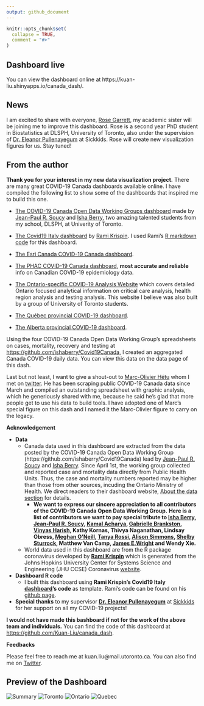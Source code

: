 ```yaml
---
output: github_document
---
```


<!-- README.md is generated from README.Rmd. Please edit that file -->

```r
knitr::opts_chunk$set(
  collapse = TRUE,
  comment = "#>"
)
```
## Dashboard live ##

You can view the dashboard online at https://kuan-liu.shinyapps.io/canada_dash/.


## News ## 

I am excited to share with everyone, [Rose Garrett](https://twitter.com/rose_carrot), my academic sister will be joining me to improve this dashboard. Rose is a second year PhD student in Biostatistics at DLSPH, University of Toronto, also under the supervision of [Dr. Eleanor Pullenayegum](https://twitter.com/EMPullenayegum) at Sickkids. Rose will create new visualization figures for us. Stay tuned!


## From the author##

**Thank you for your interest in my new data visualization project.** There are many great COVID-19 Canada dashboards available online. I have compiled the following list to show some of the dashboards that inspired me to build this one. 

- [The COVID-19 Canada Open Data Working Groups dashboard](https://art-bd.shinyapps.io/covid19canada/) made by [Jean-Paul R. Soucy](https://twitter.com/JPSoucy) and [Isha Berry](https://twitter.com/ishaberry2), two amazing talented students from my school, DLSPH, at Univerity of Toronto.

- [The Covid19 Italy dashboard](https://github.com/RamiKrispin/italy_dash) by [Rami Krispin](https://twitter.com/Rami_Krispin). I used Rami's [R markdown code](https://github.com/RamiKrispin/covid19Italy) for this dashboard.

- [The Esri Canada COVID-19 Canada dashboard](https://resources-covid19canada.hub.arcgis.com/).

- [The PHAC COVID-19 Canada dashboard](https://experience.arcgis.com/experience/2f1a13ca0b29422f9b34660f0b705043/), **most accurate and reliable** info on Canadian COVID-19 epidemiology data.

- [The Ontario-specific COVID-19 Analysis Website](https://howsmyflattening.ca/#/analysis) which covers detailed Ontario focused analytical information on critical care analysis, health region analysis and testing analysis. This website I believe was also built by a group of University of Toronto students.

- [The Québec provincial COVID-19 dashboard](https://www.inspq.qc.ca/covid-19/donnees).

- [The Alberta provincial COVID-19 dashboard](https://covid19stats.alberta.ca/).
 
Using the four COVID-19 Canada Open Data Working Group's spreadsheets on cases, mortality, recovery and testing at <https://github.com/ishaberry/Covid19Canada>, I created an aggregated Canada COVID-19 daily data. You can view this data on the data page of this dash.

Last but not least, I want to give a shout-out to [Marc-Olivier Hétu](https://twitter.com/suivicovid) whom I met on [twitter](https://twitter.com/suivicovid). He has been scraping public COVID-19 Canada data since March and compiled an outstanding spreadsheet with graphic analysis, which he generiously shared with me, because he said he's glad that more people get to use his data to build tools. I have adopted one of Marc's special figure on this dash and I named it the Marc-Olivier figure to carry on the legacy.

**Acknowledgement**

 - **Data** 
    - Canada data used in this dashboard are extracted from the data posted by the COVID-19 Canada Open Data Working Group (https://github.com/ishaberry/Covid19Canada) lead by [Jean-Paul R. Soucy](https://twitter.com/JPSoucy) and [Isha Berry](https://twitter.com/ishaberry2). Since April 1st, the working group collected and reported case and mortality data directly from Public Health Units. Thus, the case and mortality numbers reported may be higher than those from other sources, incuding the Ontario Ministry of Health. We direct readers to their dashboard website, [About the data section](https://art-bd.shinyapps.io/covid19canada/) for details.
        - **We want to express our sincere appreciation to all contributors of the COVID-19 Canada Open Data Working Group.** **Here is a list of contributors we want to pay special tribute to [Isha Berry](https://twitter.com/ishaberry2), [Jean-Paul R. Soucy](https://twitter.com/JPSoucy), [Kamal Acharya](https://twitter.com/Kamalraj_ach), [Gabrielle Brankston](https://twitter.com/GBrankston), [Vinyas Harish](https://twitter.com/VinyasHarish), Kathy Kornas, Thivya Naganathan, Lindsay Obress, [Meghan O'Neill](https://twitter.com/_MeghanONeill), [Tanya Rossi](https://twitter.com/DrTanyaRossi), [Alison Simmons](https://twitter.com/alisonesimmons), [Shelby Sturrock](https://twitter.com/shelbysturrock), Matthew Van Camp, [James E.Wright](https://twitter.com/JWright159) and Wendy Xie.**
    - World data used in this dashboard are from the R package coronavirus developed by **[Rami Krispin](https://github.com/RamiKrispin/coronavirus)** which is generated from the Johns Hopkins University Center for Systems Science and Engineering (JHU CCSE) Coronavirus [website](https://systems.jhu.edu/research/public-health/ncov/).
 - **Dashboard R code**
    - I built this dashboard using **Rami Krispin's Covid19 Italy [dashboard](https://github.com/RamiKrispin/italy_dash)'s code** as template. Rami's code can be found on his [github page](https://github.com/RamiKrispin/covid19Italy).
 - **Special thanks** to my supervisor **[Dr. Eleanor Pullenayegum](https://twitter.com/EMPullenayegum)** at [Sickkids](http://www.sickkids.ca/AboutSickKids/Directory/People/P/Eleanor-Pullenayegum-staff-profile.html) for her support on all my COVID-19 projects! 
    
    
**I would not have made this bashboard if not for the work of the above team and individuals.** You can find the code of this dashboard at <https://github.com/Kuan-Liu/canada_dash>. 



**Feedbacks**

Please feel free to reach me at kuan.liu@mail.utoronto.ca. You can also find me on [Twitter](https://twitter.com/KuanLiu2).

## Preview of the Dashboard 

![Summary](https://raw.githubusercontent.com/Kuan-Liu/canada_dash/master/docs/figures/pg1.png)
![Toronto](https://raw.githubusercontent.com/Kuan-Liu/canada_dash/master/docs/figures/pg2.png)
![Ontario](https://raw.githubusercontent.com/Kuan-Liu/canada_dash/master/docs/figures/pg3.png)
![Quebec](https://raw.githubusercontent.com/Kuan-Liu/canada_dash/master/docs/figures/pg4.png)
